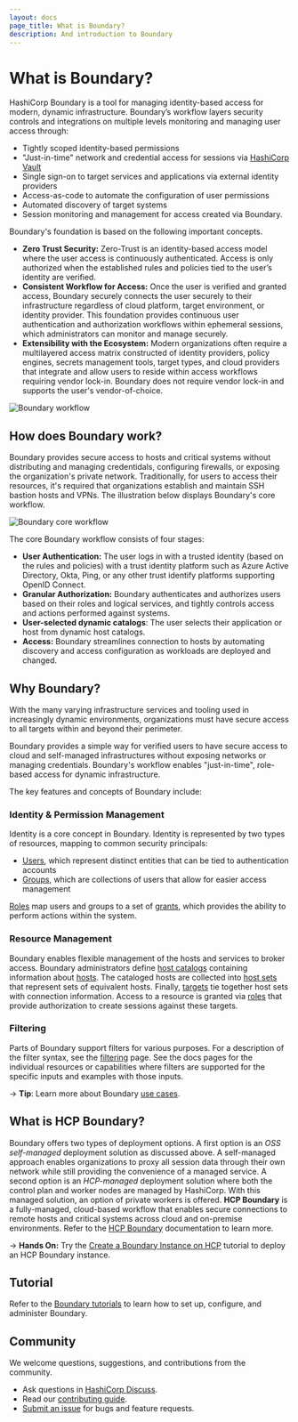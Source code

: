 ```yaml
---
layout: docs
page_title: What is Boundary?
description: And introduction to Boundary
---
```


# What is Boundary?

HashiCorp Boundary is a tool for managing identity-based access for modern, dynamic infrastructure. Boundary’s workflow layers security controls and integrations on multiple levels monitoring and managing user access through:

- Tightly scoped identity-based permissions
- "Just-in-time" network and credential access for sessions via [HashiCorp Vault](https://www.vaultproject.io/)
- Single sign-on to target services and applications via external identity providers
- Access-as-code to automate the configuration of user permissions
- Automated discovery of target systems
- Session monitoring and management for access created via Boundary.

Boundary's foundation is based on the following important concepts.

- **Zero Trust Security:** Zero-Trust is an identity-based access model where the user access is continuously authenticated. Access is only authorized when the established rules and policies tied to the user’s identity are verified.
- **Consistent Workflow for Access:** Once the user is verified and granted access, Boundary securely connects the user securely to their infrastructure regardless of cloud platform, target environment, or identity provider. This foundation provides continuous user authentication and authorization workflows within ephemeral sessions, which administrators can monitor and manage securely.
- **Extensibility with the Ecosystem:** Modern organizations often require a multilayered access matrix constructed of identity providers, policy engines, secrets management tools, target types, and cloud providers that integrate and allow users to reside within access workflows requiring vendor lock-in. Boundary does not require vendor lock-in and supports the user's vendor-of-choice.

![Boundary workflow](/img/boundary.png)

## How does Boundary work?

Boundary provides secure access to hosts and critical systems without distributing and managing credentidals, configuring firewalls, or exposing the organization's private network. Traditionally, for users to access their resources, it's required that organizations establish and maintain SSH bastion hosts and VPNs. The illustration below displays Boundary's core workflow.

![Boundary core workflow](/img/boundary-core-workflow.png)

The core Boundary workflow consists of four stages:

- **User Authentication:** The user logs in with a trusted identity (based on the rules and policies) with a trust identity platform such as Azure Active Directory, Okta, Ping, or any other trust identify platforms supporting OpenID Connect.
- **Granular Authorization:** Boundary authenticates and authorizes users based on their roles and logical services, and tightly controls access and actions performed against systems.
- **User-selected dynamic catalogs**: The user selects their application or host from dynamic host catalogs.
- **Access:** Boundary streamlines connection to hosts by automating discovery and access configuration as workloads are deployed and changed.


## Why Boundary?

With the many varying infrastructure services and tooling used in increasingly dynamic environments, organizations must have secure access to all targets within and beyond their perimeter.

Boundary provides a simple way for verified users to have secure access to cloud
and self-managed infrastructures without exposing networks or
managing credentials. Boundary's workflow enables "just-in-time",
role-based access for dynamic infrastructure.

The key features and concepts of Boundary include:

### Identity & Permission Management

Identity is a core concept in Boundary. Identity is represented by two types of
resources, mapping to common security principals:

- [Users](/docs/concepts/domain-model/users), which represent distinct entities
  that can be tied to authentication accounts
- [Groups](/docs/concepts/domain-model/groups), which are collections of users
  that allow for easier access management

[Roles](/docs/concepts/domain-model/roles) map users and groups to a set of
[grants](/docs/concepts/security/permissions), which provides the ability to
perform actions within the system.

### Resource Management

Boundary enables flexible management of the hosts and services to
broker access. Boundary administrators define [host
catalogs](/docs/concepts/domain-model/host-catalogs) containing information
about [hosts](/docs/concepts/domain-model/hosts). The cataloged hosts are collected
into [host sets](/docs/concepts/domain-model/host-sets) that represent sets of
equivalent hosts. Finally, [targets](/docs/concepts/domain-model/targets) tie
together host sets with connection information. Access to a resource is
granted via [roles](/docs/concepts/domain-model/roles) that provide
authorization to create sessions against these targets.

### Filtering

Parts of Boundary support filters for various purposes. For a description
of the filter syntax, see the [filtering](/docs/concepts/filtering) page. See
the docs pages for the individual resources or capabilities where filters are
supported for the specific inputs and examples with those inputs.

-> **Tip**: Learn more about Boundary [use cases](/docs/overview/use-cases).

## What is HCP Boundary?

Boundary offers two types of deployment options. A first option is an *OSS self-managed* deployment solution as discussed above. A self-managed approach enables organizations to proxy all session data through their own network while still providing the convenience of a managed service. A second option is an *HCP-managed* deployment solution where both the control plan and worker nodes are managed by HashiCorp. With this managed solution, an option of private workers is offered. **HCP Boundary** is a fully-managed, cloud-based workflow that enables secure connections to remote hosts and critical systems across cloud and on-premise environments. Refer to the [HCP Boundary](https://cloud.hashicorp.com/docs/boundary
) documentation to learn more.

-> **Hands On:** Try the [Create a Boundary Instance on HCP](https://learn.hashicorp.com/tutorials/boundary/hcp-getting-started-create?in=boundary/hcp-getting-started) tutorial to deploy an HCP Boundary instance.

## Tutorial

Refer to the [Boundary tutorials](https://learn.hashicorp.com/boundary) to learn how to set up, configure, and administer Boundary.

## Community

We welcome questions, suggestions, and contributions from the community.

- Ask questions in [HashiCorp Discuss](https://discuss.hashicorp.com/c/boundary/50).
- Read our [contributing guide](https://github.com/hashicorp/boundary/blob/main/CONTRIBUTING.md).
- [Submit an issue](https://github.com/hashicorp/boundary/issues) for bugs and feature requests.
